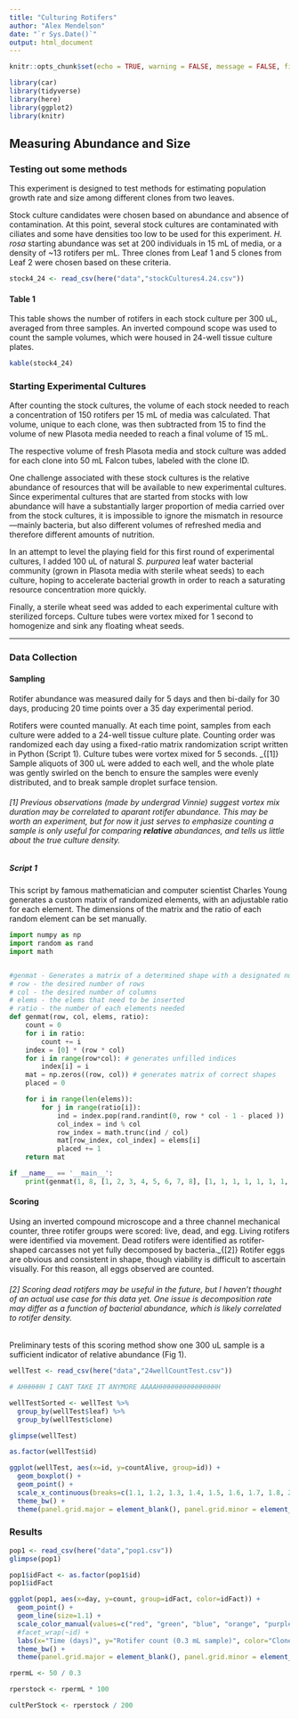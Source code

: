 ```yaml
---
title: "Culturing Rotifers"
author: "Alex Mendelson"
date: "`r Sys.Date()`"
output: html_document
---
```

```r
knitr::opts_chunk$set(echo = TRUE, warning = FALSE, message = FALSE, fig.path = "../output/")
```

```r
library(car)
library(tidyverse)
library(here)
library(ggplot2)
library(knitr)
```



## Measuring Abundance and Size
### Testing out some methods

This experiment is designed to test methods for estimating population growth rate and size among different clones from two leaves. 

Stock culture candidates were chosen based on abundance and absence of contamination. At this point, several stock cultures are contaminated with ciliates and some have densities too low to be used for this experiment. *H. rosa* starting abundance was set at 200 individuals in 15 mL of media, or a density of ~13 rotifers per mL. Three clones from Leaf 1 and 5 clones from Leaf 2 were chosen based on these criteria.


```r
stock4_24 <- read_csv(here("data","stockCultures4.24.csv"))
```

#### Table 1
This table shows the number of rotifers in each stock culture per 300 uL, averaged from three samples. An inverted compound scope was used to count the sample volumes, which were housed in 24-well tissue culture plates.

```r
kable(stock4_24)
```

### Starting Experimental Cultures

After counting the stock cultures, the volume of each stock needed to reach a concentration of 150 rotifers per 15 mL of media was calculated. That volume, unique to each clone, was then subtracted from 15 to find the volume of new Plasota media needed to reach a final volume of 15 mL.

The respective volume of fresh Plasota media and stock culture was added for each clone into 50 mL Falcon tubes, labeled with the clone ID.

One challenge associated with these stock cultures is the relative abundance of resources that will be available to new experimental cultures. Since experimental cultures that are started from stocks with low abundance will have a substantially larger proportion of media carried over from the stock cultures, it is impossible to ignore the mismatch in resource---mainly bacteria, but also different volumes of refreshed media and therefore different amounts of nutrition.

In an attempt to level the playing field for this first round of experimental cultures, I added 100 uL of natural *S. purpurea* leaf water bacterial community (grown in Plasota media with sterile wheat seeds) to each culture, hoping to accelerate bacterial growth in order to reach a saturating resource concentration more quickly.

Finally, a sterile wheat seed was added to each experimental culture with sterilized forceps. Culture tubes were vortex mixed for 1 second to homogenize and sink any floating wheat seeds.

***

### Data Collection
#### Sampling

Rotifer abundance was measured daily for 5 days and then bi-daily for 30 days, producing 20 time points over a 35 day experimental period.

Rotifers were counted manually. At each time point, samples from each culture were added to a 24-well tissue culture plate. Counting order was randomized each day using a fixed-ratio matrix randomization script written in Python (Script 1). Culture tubes were vortex mixed for 5 seconds. _{[1]} Sample aliquots of 300 uL were added to each well, and the whole plate was gently swirled on the bench to ensure the samples were evenly distributed, and to break sample droplet surface tension.


###### *[1] Previous observations (made by undergrad Vinnie) suggest vortex mix duration may be correlated to aparant rotifer abundance. This may be worth an experiment, but for now it just serves to emphasize counting a sample is only useful for comparing __relative__ abundances, and tells us little about the true culture density.*


##### Script 1
This script by famous mathematician and computer scientist Charles Young generates a custom matrix of randomized elements, with an adjustable ratio for each element. The dimensions of the matrix and the ratio of each random element can be set manually.
```python
import numpy as np
import random as rand
import math


#genmat - Generates a matrix of a determined shape with a designated number of randomly placed elems
# row - the desired number of rows
# col - the desired number of columns
# elems - the elems that need to be inserted
# ratio - the number of each elements needed
def genmat(row, col, elems, ratio):
    count = 0
    for i in ratio:
        count += i
    index = [0] * (row * col)
    for i in range(row*col): # generates unfilled indices
        index[i] = i
    mat = np.zeros((row, col)) # generates matrix of correct shapes
    placed = 0

    for i in range(len(elems)):
        for j in range(ratio[i]):
            ind = index.pop(rand.randint(0, row * col - 1 - placed ))
            col_index = ind % col
            row_index = math.trunc(ind / col)
            mat[row_index, col_index] = elems[i]
            placed += 1
    return mat

if __name__ == '__main__':
    print(genmat(1, 8, [1, 2, 3, 4, 5, 6, 7, 8], [1, 1, 1, 1, 1, 1, 1, 1]))
```


#### Scoring
Using an inverted compound microscope and a three channel mechanical counter, three rotifer groups were scored: live, dead, and egg. Living rotifers were identified via movement. Dead rotifers were identified as rotifer-shaped carcasses not yet fully decomposed by bacteria._{[2]} Rotifer eggs are obvious and consistent in shape, though viability is difficult to ascertain visually. For this reason, all eggs observed are counted.

###### *[2] Scoring dead rotifers may be useful in the future, but I haven't thought of an actual use case for this data yet. One issue is decomposition rate may differ as a function of bacterial abundance, which is likely correlated to rotifer density.*

Preliminary tests of this scoring method show one 300 uL sample is a sufficient indicator of relative abundance (Fig 1). 

```r

wellTest <- read_csv(here("data","24wellCountTest.csv"))

# AHHHHHH I CANT TAKE IT ANYMORE AAAAHHHHHHHHHHHHHHHH

wellTestSorted <- wellTest %>%
  group_by(wellTest$leaf) %>%
  group_by(wellTest$clone)

glimpse(wellTest)

as.factor(wellTest$id)

ggplot(wellTest, aes(x=id, y=countAlive, group=id)) +
  geom_boxplot() +
  geom_point() +
  scale_x_continuous(breaks=c(1.1, 1.2, 1.3, 1.4, 1.5, 1.6, 1.7, 1.8, 2.1, 2.2, 2.3, 2.4, 2.5, 2.6, 2.7, 2.8)) +
  theme_bw() +
  theme(panel.grid.major = element_blank(), panel.grid.minor = element_blank())

```

### Results


```r

pop1 <- read_csv(here("data","pop1.csv"))
glimpse(pop1)

pop1$idFact <- as.factor(pop1$id)
pop1$idFact

ggplot(pop1, aes(x=day, y=count, group=idFact, color=idFact)) +
  geom_point() +
  geom_line(size=1.1) +
  scale_color_manual(values=c("red", "green", "blue", "orange", "purple", "skyblue", "magenta", "forestgreen")) +
  #facet_wrap(~id) +
  labs(x="Time (days)", y="Rotifer count (0.3 mL sample)", color="Clone ID") +
  theme_bw() +
  theme(panel.grid.major = element_blank(), panel.grid.minor = element_blank())

```

```r

rpermL <- 50 / 0.3

rperstock <- rpermL * 100

cultPerStock <- rperstock / 200

```
